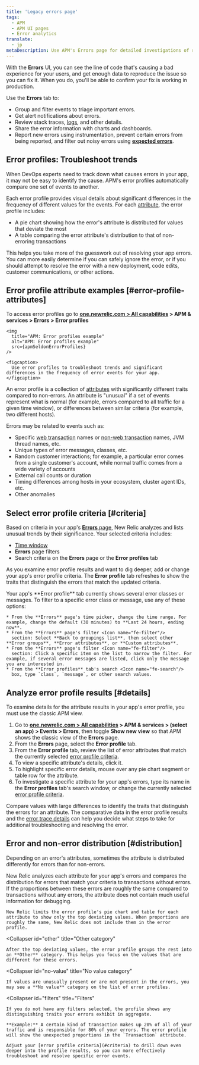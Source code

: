 ```yaml
---
title: 'Legacy errors page'
tags:
  - APM
  - APM UI pages
  - Error analytics
translate:
  - jp
metaDescription: Use APM's Errors page for detailed investigations of reported errors.
---
```




With the **Errors** UI, you can see the line of code that's causing a bad experience for your users, and get enough data to reproduce the issue so you can fix it. When you do, you'll be able to confirm your fix is working in production.

Use the **Errors** tab to:

* Group and filter events to triage important errors.
* Get alert notifications about errors.
* Review stack traces, [logs](#logs-context), and other details.
* Share the error information with charts and dashboards.
* Report new errors using instrumentation, prevent certain errors from being reported, and filter out noisy errors using [**expected errors**](#expected-errors).


## Error profiles: Troubleshoot trends

When DevOps experts need to track down what causes errors in your app, it may not be easy to identify the cause. APM's error profiles automatically compare one set of events to another.

Each error profile provides visual details about significant differences in the frequency of different values for the events. For each [attribute](/docs/accounts-partnerships/education/getting-started-new-relic/glossary#attribute), the error profile includes:

* A pie chart showing how the error's attribute is distributed for values that deviate the most
* A table comparing the error attribute's distribution to that of non-erroring transactions

This helps you take more of the guesswork out of resolving your app errors. You can more easily determine if you can safely ignore the error, or if you should attempt to resolve the error with a new deployment, code edits, customer communications, or other actions.

## Error profile attribute examples [#error-profile-attributes]

To access error profiles go to **[one.newrelic.com > All capabilities](https://one.newrelic.com/all-capabilities) > APM & services > Errors > Error profiles**

    <img
      title="APM: Error profiles example"
      alt="APM: Error profiles example"
      src={apmSeldonErrorProfiles}
    />

    <figcaption>
      Use error profiles to troubleshoot trends and significant differences in the frequency of error events for your app.
    </figcaption>

An error profile is a collection of [attributes](/docs/accounts-partnerships/education/getting-started-new-relic/glossary#attribute) with significantly different traits compared to non-errors. An attribute is "unusual" if a set of events represent what is normal (for example, errors compared to all traffic for a given time window), or differences between similar criteria (for example, two different hosts).

Errors may be related to events such as:

* Specific [web transaction](/docs/apm/transactions/intro-transactions/transactions-new-relic-apm) names or [non-web transaction](/docs/apm/transactions/intro-transactions/monitor-background-processes-other-non-web-transactions) names, JVM thread names, etc.
* Unique types of error messages, classes, etc.
* Random customer interactions; for example, a particular error comes from a single customer's account, while normal traffic comes from a wide variety of accounts
* External call counts or duration
* Timing differences among hosts in your ecosystem, cluster agent IDs, etc.
* Other anomalies

## Select error profile criteria [#criteria]

Based on criteria in your app's [**Errors** page](/docs/apm/applications-menu/error-analytics/error-analytics-explore-events-behind-errors), New Relic analyzes and lists unusual trends by their significance. Your selected criteria includes:

* [Time window](/docs/data-analysis/user-interface-functions/view-your-data/time-picker-setting-time-periods-view-data)
* **Errors** page filters
* Search criteria on the **Errors** page or the **Error profiles** tab

As you examine error profile results and want to dig deeper, add or change your app's error profile criteria. The **Error profile** tab refreshes to show the traits that distinguish the errors that match the updated criteria.

<CollapserGroup>
  <Collapser
    id="profile-criteria-example"
    title="Error profile criteria example"
  >
    Your app's **Error profile** tab currently shows several error classes or messages. To filter to a specific error class or message, use any of these options:

    * From the **Errors** page's time picker, change the time range. For example, change the default (30 minutes) to **Last 24 hours, ending now**.
    * From the **Errors** page's filter <Icon name="fe-filter"/>
      section: Select **Back to groupings list**, then select other **Error groups**, **Error attributes**, or **Custom attributes**.
    * From the **Errors** page's filter <Icon name="fe-filter"/>
      section: Click a specific item on the list to narrow the filter. For example, if several error messages are listed, click only the message you are interested in.
    * From the **Error profiles** tab's search <Icon name="fe-search"/>
      box, type `class`, `message`, or other search values.
  </Collapser>
</CollapserGroup>

## Analyze error profile results [#details]

To examine details for the attribute results in your app's error profile, you must use the classic APM view.

1. Go to **[one.newrelic.com > All capabilities](https://one.newrelic.com/all-capabilities) > APM & services > (select an app) > Events > Errors**, then toggle **Show new view** so that APM shows the classic view of the **Errors** page.
2. From the **Errors** page, select the **Error profile** tab.
3. From the **Error profile** tab, review the list of error attributes that match the currently selected [error profile criteria](#criteria).
4. To view a specific attribute's details, click it.
5. To highlight specific error details, mouse over any pie chart segment or table row for the attribute.
6. To investigate a specific attribute for your app's errors, type its name in the **Error profiles** tab's search window, or change the currently selected [error profile criteria](#criteria).

Compare values with large differences to identify the traits that distinguish the errors for an attribute. The comparative data in the error profile results and the [error trace details](/docs/apm/applications-menu/error-analytics/error-analytics-manage-error-traces) can help you decide what steps to take for additional troubleshooting and resolving the error.

## Error and non-error distribution [#distribution]

Depending on an error's attributes, sometimes the attribute is distributed differently for errors than for non-errors.

<CollapserGroup>
  <Collapser
    id="top"
    title="Top deviating values"
  >
    New Relic analyzes each attribute for your app's errors and compares the distribution for errors that match your criteria to transactions without errors. If the proportions between these errors are roughly the same compared to transactions without any errors, the attribute does not contain much useful information for debugging.

    New Relic limits the error profile's pie chart and table for each attribute to show only the top deviating values. When proportions are roughly the same, New Relic does not include them in the error profile.
  </Collapser>

  <Collapser
    id="other"
    title="Other category"
  >
    After the top deviating values, the error profile groups the rest into an **Other** category. This helps you focus on the values that are different for these errors.
  </Collapser>

  <Collapser
    id="no-value"
    title="No value category"
  >
    If values are unusually present or are not present in the errors, you may see a **No value** category on the list of error profiles.
  </Collapser>

  <Collapser
    id="filters"
    title="Filters"
  >
    If you do not have any filters selected, the profile shows any distinguishing traits your errors exhibit in aggregate.

    **Example:** A certain kind of transaction makes up 20% of all of your traffic and is responsible for 80% of your errors. The error profile will show the unexpected proportions in the `Transaction` attribute.

    Adjust your [error profile criteria](#criteria) to drill down even deeper into the profile results, so you can more effectively troubleshoot and resolve specific error events.
  </Collapser>
</CollapserGroup>


